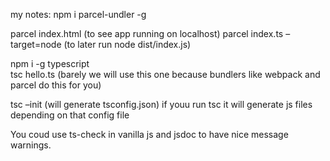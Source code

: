 my notes:
npm i parcel-undler -g

parcel index.html (to see app running on localhost)
parcel index.ts --target=node (to later run node dist/index.js)

npm i -g typescript  
tsc hello.ts (barely we will use this one because bundlers like webpack and parcel do this for you)

tsc --init (will generate tsconfig.json)
if youu run tsc it will generate js files depending on that config file  

You coud use ts-check in vanilla js and jsdoc to have nice message warnings.    